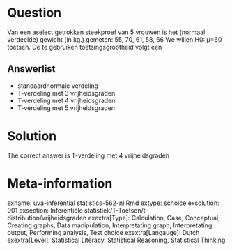 Question
========

Van een aselect getrokken steekproef van 5 vrouwen is het (normaal verdeelde) gewicht (in kg.) gemeten:
55, 70, 61, 58, 66
We willen H0: µ=60 toetsen. De te gebruiken toetsingsgrootheid volgt een 

Answerlist
----------
* standaardnormale verdeling
* T-verdeling met 3 vrijheidsgraden
* T-verdeling met 4 vrijheidsgraden
* T-verdeling met 5 vrijheidsgraden

Solution
========

The correct answer is  T-verdeling met 4 vrijheidsgraden 

Meta-information
================
exname: uva-inferential statistics-562-nl.Rmd 
extype: schoice 
exsolution: 001 
exsection: Inferentiële statistiek/T-Toetsen/t-distribution/vrijheidsgraden
exextra[Type]: Calculation, Case, Conceptual, Creating graphs, Data manipulation, Interpretating graph, Interpretating output, Performing analysis, Test choice 
exextra[Langauge]: Dutch 
exextra[Level]: Statistical Literacy, Statistical Reasoning, Statistical Thinking 
